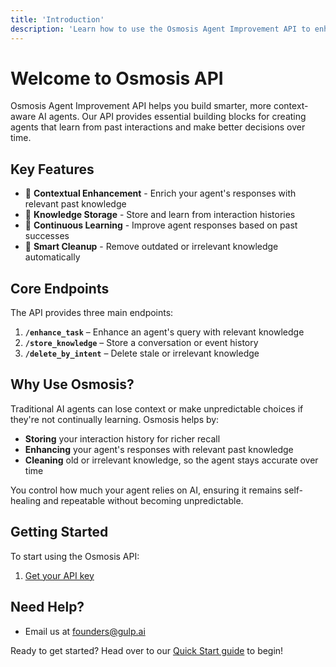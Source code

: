 ```yaml
---
title: 'Introduction'
description: 'Learn how to use the Osmosis Agent Improvement API to enhance your AI agents'
---
```


# Welcome to Osmosis API

Osmosis Agent Improvement API helps you build smarter, more context-aware AI agents. Our API provides essential building blocks for creating agents that learn from past interactions and make better decisions over time.

## Key Features

- 🧠 **Contextual Enhancement** - Enrich your agent's responses with relevant past knowledge
- 📝 **Knowledge Storage** - Store and learn from interaction histories
- 🔄 **Continuous Learning** - Improve agent responses based on past successes
- 🧹 **Smart Cleanup** - Remove outdated or irrelevant knowledge automatically

## Core Endpoints

The API provides three main endpoints:

1. **`/enhance_task`** – Enhance an agent's query with relevant knowledge
2. **`/store_knowledge`** – Store a conversation or event history
3. **`/delete_by_intent`** – Delete stale or irrelevant knowledge

## Why Use Osmosis?

Traditional AI agents can lose context or make unpredictable choices if they're not continually learning. Osmosis helps by:

- **Storing** your interaction history for richer recall
- **Enhancing** your agent's responses with relevant past knowledge
- **Cleaning** old or irrelevant knowledge, so the agent stays accurate over time

You control how much your agent relies on AI, ensuring it remains self-healing and repeatable without becoming unpredictable.

## Getting Started

To start using the Osmosis API:

1. [Get your API key](/quickstart/authentication)


## Need Help?

- Email us at [founders@gulp.ai](mailto:founders@gulp.ai)

Ready to get started? Head over to our [Quick Start guide](/quickstart/authentication) to begin!
